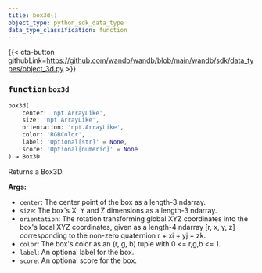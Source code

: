 ---
title: box3d()
object_type: python_sdk_data_type
data_type_classification: function
---

{{< cta-button githubLink=https://github.com/wandb/wandb/blob/main/wandb/sdk/data_types/object_3d.py >}}




### <kbd>function</kbd> `box3d`

```python
box3d(
    center: 'npt.ArrayLike',
    size: 'npt.ArrayLike',
    orientation: 'npt.ArrayLike',
    color: 'RGBColor',
    label: 'Optional[str]' = None,
    score: 'Optional[numeric]' = None
) → Box3D
```

Returns a Box3D. 



**Args:**
 
 - `center`:  The center point of the box as a length-3 ndarray. 
 - `size`:  The box's X, Y and Z dimensions as a length-3 ndarray. 
 - `orientation`:  The rotation transforming global XYZ coordinates  into the box's local XYZ coordinates, given as a length-4  ndarray [r, x, y, z] corresponding to the non-zero quaternion  r + xi + yj + zk. 
 - `color`:  The box's color as an (r, g, b) tuple with 0 <= r,g,b <= 1. 
 - `label`:  An optional label for the box. 
 - `score`:  An optional score for the box. 
